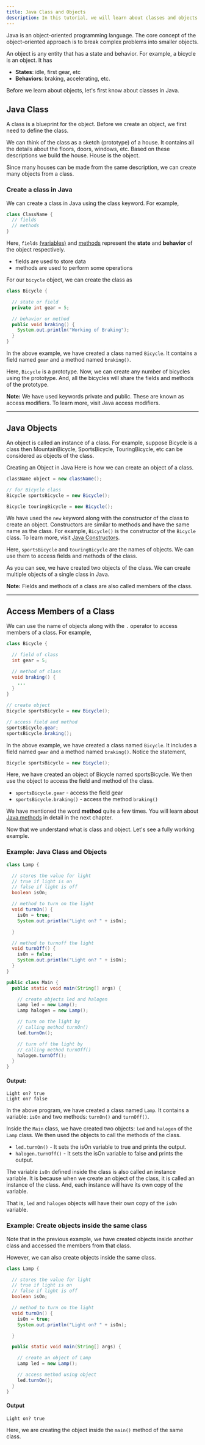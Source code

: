 ```yaml
---
title: Java Class and Objects
description: In this tutorial, we will learn about classes and objects in Java with the help of examples.
---
```


Java is an object-oriented programming language. The core concept of the object-oriented approach is to break complex problems into smaller objects.

An object is any entity that has a state and behavior. For example, a bicycle is an object. It has

- **States**: idle, first gear, etc
- **Behaviors**: braking, accelerating, etc.

Before we learn about objects, let's first know about classes in Java.

## Java Class
A class is a blueprint for the object. Before we create an object, we first need to define the class.

We can think of the class as a sketch (prototype) of a house. It contains all the details about the floors, doors, windows, etc. Based on these descriptions we build the house. House is the object.

Since many houses can be made from the same description, we can create many objects from a class.

### Create a class in Java
We can create a class in Java using the class keyword. For example,

```java
class ClassName {
  // fields
  // methods
}
```

Here, `fields` [(variables)](/docs/variables-literals) and [methods](/docs/methods) represent the **state** and **behavior** of the object respectively.

- fields are used to store data
- methods are used to perform some operations

For our `bicycle` object, we can create the class as

```java
class Bicycle {

  // state or field
  private int gear = 5;

  // behavior or method
  public void braking() {
    System.out.println("Working of Braking");
  }
}
```
In the above example, we have created a class named `Bicycle`. It contains a field named `gear` and a method named `braking()`.

Here, `Bicycle` is a prototype. Now, we can create any number of bicycles using the prototype. And, all the bicycles will share the fields and methods of the prototype.

<Callout>

**Note:** We have used keywords private and public. These are known as access modifiers. To learn more, visit Java access modifiers.

</Callout>

---

## Java Objects
An object is called an instance of a class. For example, suppose Bicycle is a class then MountainBicycle, SportsBicycle, TouringBicycle, etc can be considered as objects of the class.

Creating an Object in Java
Here is how we can create an object of a class.

```java
className object = new className();

// for Bicycle class
Bicycle sportsBicycle = new Bicycle();

Bicycle touringBicycle = new Bicycle();
```
We have used the `new` keyword along with the constructor of the class to create an object. Constructors are similar to methods and have the same name as the class. For example, `Bicycle()` is the constructor of the `Bicycle` class. To learn more, visit [Java Constructors](/docs/constructors).

Here, `sportsBicycle` and `touringBicycle` are the names of objects. We can use them to access fields and methods of the class.

As you can see, we have created two objects of the class. We can create multiple objects of a single class in Java.

<Callout>

**Note:** Fields and methods of a class are also called members of the class.

</Callout>

---

## Access Members of a Class
We can use the name of objects along with the `.` operator to access members of a class. For example,

```java
class Bicycle {

  // field of class
  int gear = 5;

  // method of class
  void braking() {
    ...
  }
}

// create object
Bicycle sportsBicycle = new Bicycle();

// access field and method
sportsBicycle.gear;
sportsBicycle.braking();
```
In the above example, we have created a class named `Bicycle`. It includes a field named `gear` and a method named `braking()`. Notice the statement,

```java
Bicycle sportsBicycle = new Bicycle();
```
Here, we have created an object of Bicycle named sportsBicycle. We then use the object to access the field and method of the class.

- `sportsBicycle.gear` - access the field gear
- `sportsBicycle.braking()` - access the method `braking()`

We have mentioned the word **method** quite a few times. You will learn about [Java methods](/docs/methods) in detail in the next chapter.

Now that we understand what is class and object. Let's see a fully working example.

### Example: Java Class and Objects
```java
class Lamp {

  // stores the value for light
  // true if light is on
  // false if light is off
  boolean isOn;

  // method to turn on the light
  void turnOn() {
    isOn = true;
    System.out.println("Light on? " + isOn);

  }

  // method to turnoff the light
  void turnOff() {
    isOn = false;
    System.out.println("Light on? " + isOn);
  }
}

public class Main {
  public static void main(String[] args) {

    // create objects led and halogen
    Lamp led = new Lamp();
    Lamp halogen = new Lamp();

    // turn on the light by
    // calling method turnOn()
    led.turnOn();

    // turn off the light by
    // calling method turnOff()
    halogen.turnOff();
  }
}
```
#### Output:

```plaintext
Light on? true
Light on? false
```
In the above program, we have created a class named `Lamp`. It contains a variable: `isOn` and two methods: `turnOn()` and `turnOff()`.

Inside the `Main` class, we have created two objects: `led` and `halogen` of the `Lamp` class. We then used the objects to call the methods of the class.

- `led.turnOn()` - It sets the isOn variable to true and prints the output.
- `halogen.turnOff()` - It sets the isOn variable to false and prints the output.

The variable `isOn` defined inside the class is also called an instance variable. It is because when we create an object of the class, it is called an instance of the class. And, each instance will have its own copy of the variable.

That is, `led` and `halogen` objects will have their own copy of the `isOn` variable.

### Example: Create objects inside the same class
Note that in the previous example, we have created objects inside another class and accessed the members from that class.

However, we can also create objects inside the same class.

```java
class Lamp {

  // stores the value for light
  // true if light is on
  // false if light is off
  boolean isOn;

  // method to turn on the light
  void turnOn() {
    isOn = true;
    System.out.println("Light on? " + isOn);

  }

  public static void main(String[] args) {

    // create an object of Lamp
    Lamp led = new Lamp();

    // access method using object
    led.turnOn();
  }
}
```
#### Output

```plaintext
Light on? true
```
Here, we are creating the object inside the `main()` method of the same class.